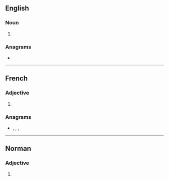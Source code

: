 ==English==

===Noun===
{{head|en|noun plural form}}

# {{plural of|maigre|lang=en}}

===Anagrams===
* {{anagrams|en|gisarme|imagers|mirages|simagre}}

----

==French==

===Adjective===
{{head|fr|adjective form}}

# {{plural of|maigre|lang=fr}}

===Anagrams===
* {{l|fr|émigras}}, {{l|fr|gémiras}}, {{l|fr|germais}}, {{l|fr|girâmes}}

----

==Norman==

===Adjective===
{{nrf-adj-form|p}}

# {{plural of|maigre||thin|lang=nrf}}